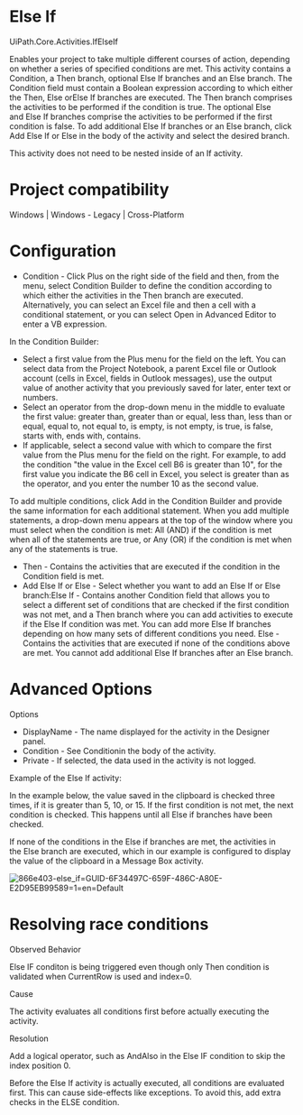 ﻿# Else If

UiPath.Core.Activities.IfElseIf

Enables your project to take multiple different courses of action, depending on whether a series of specified conditions are met. This activity contains a Condition, a Then branch, optional Else If branches and an Else branch. The Condition field must contain a Boolean expression according to which either the Then, Else orElse If branches are executed. The Then branch comprises the activities to be performed if the condition is true. The optional Else and Else If branches comprise the activities to be performed if the first condition is false. To add additional Else If branches or an Else branch, click Add Else If or Else in the body of the activity and select the desired branch.

This activity does not need to be nested inside of an If activity.

# Project compatibility

Windows | Windows - Legacy | Cross-Platform

# Configuration

* Condition - Click Plus on the right side of the field and then, from the menu, select Condition Builder to define the condition according to which either the activities in the Then branch are executed. Alternatively, you can select an Excel file and then a cell with a conditional statement, or you can select Open in Advanced Editor to enter a VB expression.

In the Condition Builder:

* Select a first value from the Plus menu for the field on the left. You can select data from the Project Notebook, a parent Excel file or Outlook account (cells in Excel, fields in Outlook messages), use the output value of another activity that you previously saved for later, enter text or numbers.
* Select an operator from the drop-down menu in the middle to evaluate the first value: greater than, greater than or equal, less than, less than or equal, equal to, not equal to, is empty, is not empty, is true, is false, starts with, ends with, contains.
* If applicable, select a second value with which to compare the first value from the Plus menu for the field on the right. For example, to add the condition "the value in the Excel cell B6 is greater than 10", for the first value you indicate the B6 cell in Excel, you select is greater than as the operator, and you enter the number 10 as the second value.

To add multiple conditions, click Add in the Condition Builder and provide the same information for each additional statement. When you add multiple statements, a drop-down menu appears at the top of the window where you must select when the condition is met: All (AND) if the condition is met when all of the statements are true, or Any (OR) if the condition is met when any of the statements is true.

* Then - Contains the activities that are executed if the condition in the Condition field is met.
* Add Else If or Else - Select whether you want to add an Else If or Else branch:Else If - Contains another Condition field that allows you to select a different set of conditions that are checked if the first condition was not met, and a Then branch where you can add activities to execute if the Else If condition was met. You can add more Else If branches depending on how many sets of different conditions you need. Else - Contains the activities that are executed if none of the conditions above are met. You cannot add additional Else If branches after an Else branch.

# Advanced Options

Options

* DisplayName - The name displayed for the activity in the Designer panel.
* Condition - See Conditionin the body of the activity.
* Private - If selected, the data used in the activity is not logged.

Example of the Else If activity:

In the example below, the value saved in the clipboard is checked three times, if it is greater than 5, 10, or 15. If the first condition is not met, the next condition is checked. This happens until all Else if branches have been checked.

If none of the conditions in the Else if branches are met, the activities in the Else branch are executed, which in our example is configured to display the value of the clipboard in a Message Box activity.

![866e403-else_if=GUID-6F34497C-659F-486C-A80E-E2D95EB99589=1=en=Default](/images/866e403-else_if=GUID-6F34497C-659F-486C-A80E-E2D95EB99589=1=en=Default.png)

# Resolving race conditions

Observed Behavior

Else IF conditon is being triggered even though only Then condition is validated when CurrentRow is used and index=0.

Cause

The activity evaluates all conditions first before actually executing the activity.

Resolution

Add a logical operator, such as AndAlso in the Else IF condition to skip the index position 0.

Before the Else If activity is actually executed, all conditions are evaluated first. This can cause side-effects like exceptions. To avoid this, add extra checks in the ELSE condition.
